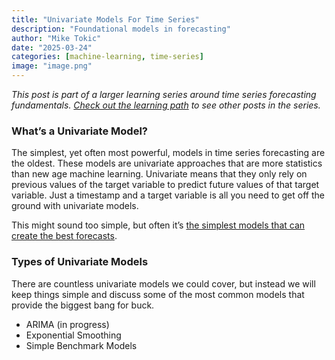 ```yaml
---
title: "Univariate Models For Time Series"
description: "Foundational models in forecasting"
author: "Mike Tokic"
date: "2025-03-24"
categories: [machine-learning, time-series]
image: "image.png"
---
```


*This post is part of a larger learning series around time series forecasting fundamentals. [Check out the learning path](https://mftokic.github.io/posts/2024-09-25-ts-fundamentals/) to see other posts in the series.* 

### What's a Univariate Model?

The simplest, yet often most powerful, models in time series forecasting are the oldest. These models are univariate approaches that are more statistics than new age machine learning. Univariate means that they only rely on previous values of the target variable to predict future values of that target variable. Just a timestamp and a target variable is all you need to get off the ground with univariate models. 

This might sound too simple, but often it's [the simplest models that can create the best forecasts](https://mftokic.github.io/posts/2024-05-03-time-series-simple-models/). 

### Types of Univariate Models 

There are countless univariate models we could cover, but instead we will keep things simple and discuss some of the most common models that provide the biggest bang for buck. 

- ARIMA (in progress) 
- Exponential Smoothing
- Simple Benchmark Models